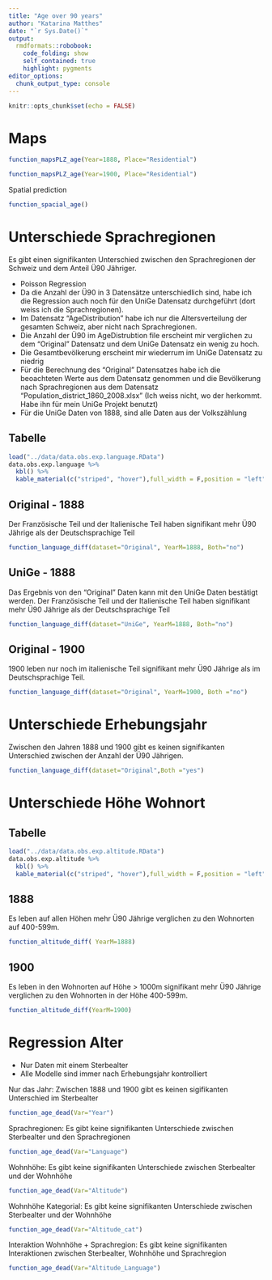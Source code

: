 ```yaml
---
title: "Age over 90 years"
author: "Katarina Matthes"
date: "`r Sys.Date()`"
output:
  rmdformats::robobook:
    code_folding: show
    self_contained: true
    highlight: pygments
editor_options: 
  chunk_output_type: console
---
```


```r
knitr::opts_chunk$set(echo = FALSE)
```

# Maps

```r
function_mapsPLZ_age(Year=1888, Place="Residential")
```

```r
function_mapsPLZ_age(Year=1900, Place="Residential")
```

Spatial prediction
```r
function_spacial_age()
```

# Unterschiede Sprachregionen

Es gibt einen signifikanten Unterschied zwischen den Sprachregionen der Schweiz und dem Anteil Ü90 Jähriger.

* Poisson Regression
* Da die Anzahl der Ü90 in 3 Datensätze unterschiedlich sind, habe ich die Regression auch noch für den UniGe Datensatz durchgeführt (dort weiss ich die Sprachregionen). 
* Im Datensatz "AgeDistribution" habe ich nur die Altersverteilung der gesamten Schweiz, aber nicht nach Sprachregionen.
* Die Anzahl der Ü90 im AgeDistrubtion file erscheint mir verglichen zu dem "Original" Datensatz und dem UniGe Datensatz ein wenig zu hoch.
* Die Gesamtbevölkerung erscheint mir wiederrum im UniGe Datensatz zu niedrig
* Für die Berechnung des "Original" Datensatzes habe ich die beoachteten Werte aus dem Datensatz genommen und die Bevölkerung nach Sprachregionen aus dem Datensatz "Population_district_1860_2008.xlsx" (Ich weiss nicht, wo der herkommt. Habe ihn für mein UniGe Projekt benutzt)
* Für die UniGe Daten von 1888, sind alle Daten aus der Volkszählung 


## Tabelle 

```r
load("../data/data.obs.exp.language.RData")
data.obs.exp.language %>%
  kbl() %>%
  kable_material(c("striped", "hover"),full_width = F,position = "left")
```


## Original - 1888

Der Französische Teil und der Italienische Teil haben signifikant mehr Ü90 Jährige als der Deutschsprachige Teil

```r
function_language_diff(dataset="Original", YearM=1888, Both="no")
```

## UniGe - 1888
Das Ergebnis von den "Original" Daten kann mit den UniGe Daten bestätigt werden.
Der Französische Teil und der Italienische Teil haben signifikant mehr Ü90 Jährige als der Deutschsprachige Teil

```r
function_language_diff(dataset="UniGe", YearM=1888, Both="no")
```

## Original - 1900

1900 leben nur noch im italienische Teil signifikant mehr Ü90 Jährige als im Deutschsprachige Teil.

```r
function_language_diff(dataset="Original", YearM=1900, Both ="no")
```

# Unterschiede Erhebungsjahr

Zwischen den Jahren 1888 und 1900 gibt es keinen signifikanten Unterschied zwischen der Anzahl der Ü90 Jährigen.

```r
function_language_diff(dataset="Original",Both ="yes")
```


# Unterschiede Höhe Wohnort

## Tabelle 

```r
load("../data/data.obs.exp.altitude.RData")
data.obs.exp.altitude %>%
  kbl() %>%
  kable_material(c("striped", "hover"),full_width = F,position = "left")
```


## 1888

Es leben auf allen Höhen mehr Ü90 Jährige verglichen zu den Wohnorten auf 400-599m.

```r
function_altitude_diff( YearM=1888)
```

## 1900

Es leben in den Wohnorten auf Höhe > 1000m signifikant mehr Ü90 Jährige verglichen zu den Wohnorten in der Höhe 400-599m.

```r
function_altitude_diff(YearM=1900)
```

# Regression Alter

* Nur Daten mit einem Sterbealter
* Alle Modelle sind immer nach Erhebungsjahr kontrolliert

Nur das Jahr: Zwischen 1888 und 1900 gibt es keinen sigifikanten Unterschied im Sterbealter

```r
function_age_dead(Var="Year")
```

Sprachregionen: Es gibt keine signifikanten Unterschiede zwischen Sterbealter und den Sprachregionen
```r
function_age_dead(Var="Language")
```

Wohnhöhe: Es gibt keine signifikanten Unterschiede zwischen Sterbealter und der Wohnhöhe
```r
function_age_dead(Var="Altitude")
```

Wohnhöhe Kategorial: Es gibt keine signifikanten Unterschiede zwischen Sterbealter und der Wohnhöhe
```r
function_age_dead(Var="Altitude_cat")
```

Interaktion Wohnhöhe + Sprachregion: Es gibt keine signifikanten Interaktionen zwischen Sterbealter, Wohnhöhe und Sprachregion
```r
function_age_dead(Var="Altitude_Language")
```

